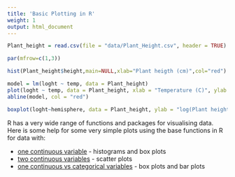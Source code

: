 ```yaml
---
title: 'Basic Plotting in R'
weight: 1
output: html_document
---
```


```r
Plant_height = read.csv(file = "data/Plant_Height.csv", header = TRUE)

par(mfrow=c(1,3)) 

hist(Plant_height$height,main=NULL,xlab="Plant heigth (cm)",col="red")

model = lm(loght ~ temp, data = Plant_height)
plot(loght ~ temp, data = Plant_height, xlab = "Temperature (C)", ylab = "log(Plant height)",pch=16,col="darkgreen")
abline(model, col = "red")

boxplot(loght~hemisphere, data = Plant_height, ylab = "log(Plant height)",xlab = "Hemisphere", names = c("South","North"),col="lightblue")
```

R has a very wide range of functions and packages for visualising data. Here is some help for some very simple plots using the base functions in R for data with:  

* [one continuous variable](/graphics/basic-plotting/one-continuous/) - histograms and box plots  
* [two continuous variables](/graphics/basic-plotting/two-continuous/) - scatter plots  
* [one continuous vs categorical variables](/graphics/basic-plotting/one-continuous-one-factor/) - box plots and bar plots  

